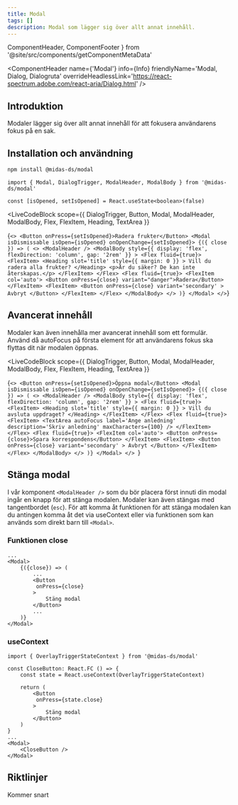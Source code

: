 ```yaml
---
title: Modal
tags: []
description: Modal som lägger sig över allt annat innehåll.
---
```


  ComponentHeader,
  ComponentFooter
} from '@site/src/components/getComponentMetaData'

<ComponentHeader
  name={'Modal'}
  info={Info}
  friendlyName='Modal, Dialog, Dialogruta'
  overrideHeadlessLink='https://react-spectrum.adobe.com/react-aria/Dialog.html'
/>

## Introduktion

Modaler lägger sig över allt annat innehåll för att fokusera användarens fokus på en sak.

## Installation och användning

```bash npm2yarn
npm install @midas-ds/modal
```

```tsx
import { Modal, DialogTrigger, ModalHeader, ModalBody } from '@midas-ds/modal'

const [isOpened, setIsOpened] = React.useState<boolean>(false)
```

<LiveCodeBlock
  scope={{
    DialogTrigger,
    Button,
    Modal,
    ModalHeader,
    ModalBody,
    Flex,
    FlexItem,
    Heading,
    TextArea
  }}
>
  {`
  <>
        <Button onPress={setIsOpened}>Radera frukter</Button>
        <Modal isDismissable isOpen={isOpened} onOpenChange={setIsOpened}>
        {({ close }) => (
        <>
            <ModalHeader />
            <ModalBody
            style={{
                display: 'flex',
                flexDirection: 'column',
                gap: '2rem'
            }}
            >
            <Flex fluid={true}>
                <FlexItem>
                    <Heading
                        slot='title'
                        style={{ margin: 0 }}
                    >
                        Vill du radera alla frukter?
                    </Heading>
                    <p>Är du säker? De kan inte återskapas.</p>
                </FlexItem>
            </Flex>
            <Flex fluid={true}>
                <FlexItem col='auto'>
                    <Button onPress={close} variant="danger">Radera</Button>
                </FlexItem>
                <FlexItem>
                    <Button
                        onPress={close}
                        variant='secondary'
                    >
                        Avbryt
                    </Button>
                </FlexItem>
            </Flex>
            </ModalBody>
        </>
        )}
    </Modal>
</>
`}
</LiveCodeBlock>

## Avancerat innehåll

Modaler kan även innehålla mer avancerat innehåll som ett formulär. Använd då autoFocus på första element för att användarens fokus ska flyttas dit när modalen öppnas.

<LiveCodeBlock
  scope={{
    DialogTrigger,
    Button,
    Modal,
    ModalHeader,
    ModalBody,
    Flex,
    FlexItem,
    Heading,
    TextArea
  }}
>
  {`<>
    <Button onPress={setIsOpened}>Öppna modal</Button>
    <Modal isDismissable isOpen={isOpened} onOpenChange={setIsOpened}>
        {({ close }) => (
            <>
                <ModalHeader />
                <ModalBody
                style={{
                    display: 'flex',
                    flexDirection: 'column',
                    gap: '2rem'
                }}
                >
                <Flex fluid={true}>
                    <FlexItem>
                    <Heading
                        slot='title'
                        style={{ margin: 0 }}
                    >
                        Vill du avsluta uppdraget?
                    </Heading>
                    </FlexItem>
                </Flex>
                <Flex fluid={true}>
                    <FlexItem>
                        <TextArea
                            autoFocus
                            label='Ange anledning'
                            description='Skriv anledning'
                            maxCharacters={100}
                        />
                    </FlexItem>
                </Flex>
                <Flex fluid={true}>
                    <FlexItem col='auto'>
                        <Button onPress={close}>Spara korrespondens</Button>
                    </FlexItem>
                    <FlexItem>
                        <Button
                            onPress={close}
                            variant='secondary'
                        >
                            Avbryt
                        </Button>
                    </FlexItem>
                </Flex>
                </ModalBody>
            </>
        )}
    </Modal>
    </>
`}
</LiveCodeBlock>

## Stänga modal

I vår komponent `<ModalHeader />` som du bör placera först innuti din modal ingår en knapp för att stänga modalen. Modaler kan även stängas med tangentbordet (`esc`).
För att komma åt funktionen för att stänga modalen kan du antingen komma åt det via useContext eller via funktionen som kan används som direkt barn till `<Modal>`.

### Funktionen close

```tsx {3,6}
...
<Modal>
    {({close}) => (
        ...
        <Button
         onPress={close}
        >
            Stäng modal
        </Button>
        ...
    )}
</Modal>
```

### useContext

```tsx {1,4,8,16}
import { OverlayTriggerStateContext } from '@midas-ds/modal'

const CloseButton: React.FC () => {
    const state = React.useContext(OverlayTriggerStateContext)

    return (
        <Button
         onPress={state.close}
        >
            Stäng modal
        </Button>
    )
}
...
<Modal>
    <CloseButton />
</Modal>
```

## Riktlinjer

Kommer snart

<ComponentFooter info={Info} />
